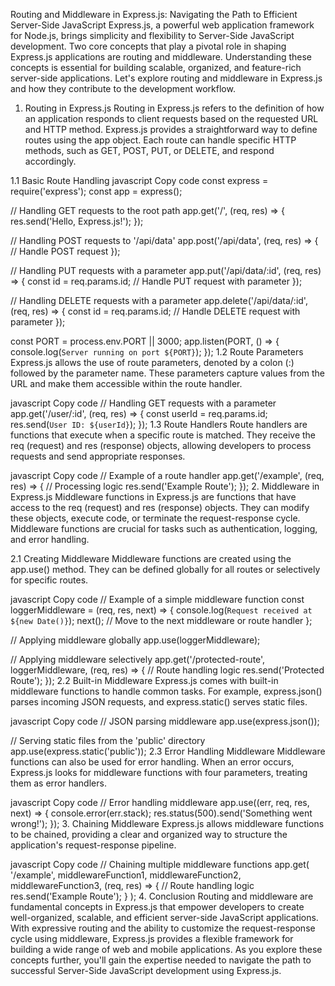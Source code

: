 Routing and Middleware in Express.js: Navigating the Path to Efficient Server-Side JavaScript
Express.js, a powerful web application framework for Node.js, brings simplicity and flexibility to Server-Side JavaScript development. Two core concepts that play a pivotal role in shaping Express.js applications are routing and middleware. Understanding these concepts is essential for building scalable, organized, and feature-rich server-side applications. Let's explore routing and middleware in Express.js and how they contribute to the development workflow.

1. Routing in Express.js
Routing in Express.js refers to the definition of how an application responds to client requests based on the requested URL and HTTP method. Express.js provides a straightforward way to define routes using the app object. Each route can handle specific HTTP methods, such as GET, POST, PUT, or DELETE, and respond accordingly.

1.1 Basic Route Handling
javascript
Copy code
const express = require('express');
const app = express();

// Handling GET requests to the root path
app.get('/', (req, res) => {
  res.send('Hello, Express.js!');
});

// Handling POST requests to '/api/data'
app.post('/api/data', (req, res) => {
  // Handle POST request
});

// Handling PUT requests with a parameter
app.put('/api/data/:id', (req, res) => {
  const id = req.params.id;
  // Handle PUT request with parameter
});

// Handling DELETE requests with a parameter
app.delete('/api/data/:id', (req, res) => {
  const id = req.params.id;
  // Handle DELETE request with parameter
});

const PORT = process.env.PORT || 3000;
app.listen(PORT, () => {
  console.log(`Server running on port ${PORT}`);
});
1.2 Route Parameters
Express.js allows the use of route parameters, denoted by a colon (:) followed by the parameter name. These parameters capture values from the URL and make them accessible within the route handler.

javascript
Copy code
// Handling GET requests with a parameter
app.get('/user/:id', (req, res) => {
  const userId = req.params.id;
  res.send(`User ID: ${userId}`);
});
1.3 Route Handlers
Route handlers are functions that execute when a specific route is matched. They receive the req (request) and res (response) objects, allowing developers to process requests and send appropriate responses.

javascript
Copy code
// Example of a route handler
app.get('/example', (req, res) => {
  // Processing logic
  res.send('Example Route');
});
2. Middleware in Express.js
Middleware functions in Express.js are functions that have access to the req (request) and res (response) objects. They can modify these objects, execute code, or terminate the request-response cycle. Middleware functions are crucial for tasks such as authentication, logging, and error handling.

2.1 Creating Middleware
Middleware functions are created using the app.use() method. They can be defined globally for all routes or selectively for specific routes.

javascript
Copy code
// Example of a simple middleware function
const loggerMiddleware = (req, res, next) => {
  console.log(`Request received at ${new Date()}`);
  next(); // Move to the next middleware or route handler
};

// Applying middleware globally
app.use(loggerMiddleware);

// Applying middleware selectively
app.get('/protected-route', loggerMiddleware, (req, res) => {
  // Route handling logic
  res.send('Protected Route');
});
2.2 Built-in Middleware
Express.js comes with built-in middleware functions to handle common tasks. For example, express.json() parses incoming JSON requests, and express.static() serves static files.

javascript
Copy code
// JSON parsing middleware
app.use(express.json());

// Serving static files from the 'public' directory
app.use(express.static('public'));
2.3 Error Handling Middleware
Middleware functions can also be used for error handling. When an error occurs, Express.js looks for middleware functions with four parameters, treating them as error handlers.

javascript
Copy code
// Error handling middleware
app.use((err, req, res, next) => {
  console.error(err.stack);
  res.status(500).send('Something went wrong!');
});
3. Chaining Middleware
Express.js allows middleware functions to be chained, providing a clear and organized way to structure the application's request-response pipeline.

javascript
Copy code
// Chaining multiple middleware functions
app.get(
  '/example',
  middlewareFunction1,
  middlewareFunction2,
  middlewareFunction3,
  (req, res) => {
    // Route handling logic
    res.send('Example Route');
  }
);
4. Conclusion
Routing and middleware are fundamental concepts in Express.js that empower developers to create well-organized, scalable, and efficient server-side JavaScript applications. With expressive routing and the ability to customize the request-response cycle using middleware, Express.js provides a flexible framework for building a wide range of web and mobile applications. As you explore these concepts further, you'll gain the expertise needed to navigate the path to successful Server-Side JavaScript development using Express.js.
